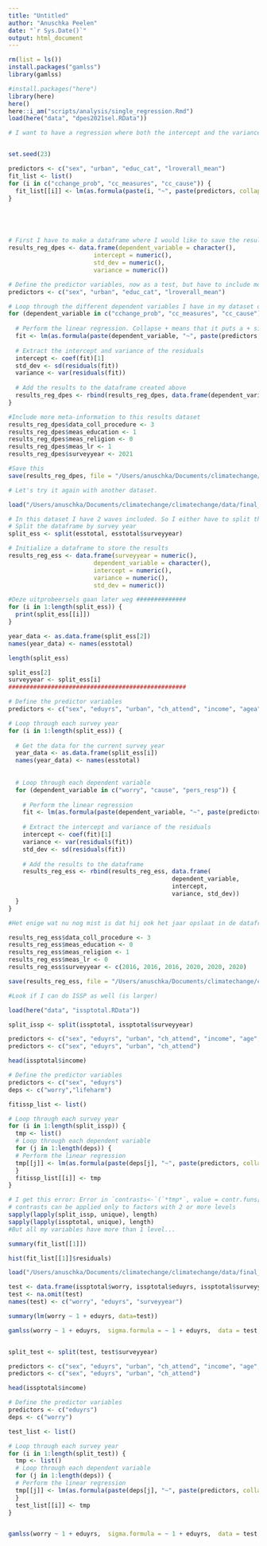 ```yaml
---
title: "Untitled"
author: "Anuschka Peelen"
date: "`r Sys.Date()`"
output: html_document
---
```

```r
rm(list = ls())
install.packages("gamlss")
library(gamlss)

```

```r
#install.packages("here")
library(here)
here()
here::i_am("scripts/analysis/single_regression.Rmd")
load(here("data", "dpes2021sel.RData")) 
```

```r
# I want to have a regression where both the intercept and the variance are also stored in some list/df. 


set.seed(23)

predictors <- c("sex", "urban", "educ_cat", "lroverall_mean")
fit_list <- list()
for (i in c("cchange_prob", "cc_measures", "cc_cause")) {
  fit_list[[i]] <- lm(as.formula(paste(i, "~", paste(predictors, collapse = " + "))), data = dpes2021sel)
}





# First I have to make a dataframe where I would like to save the results of the regression. From the regression, I want to keep the intercept and the variance. In the end, I want to have way more information in that dataset that I want to use for my meta-regression, but I think I should not already include that here. 
results_reg_dpes <- data.frame(dependent_variable = character(),
                        intercept = numeric(),
                        std_dev = numeric(), 
                        variance = numeric())

# Define the predictor variables, now as a test, but have to include more predictor variables. And could I maybe store in the results dataframe how many predictors I have used? 
predictors <- c("sex", "urban", "educ_cat", "lroverall_mean")

# Loop through the different dependent variables I have in my dataset of NKO, and then perform a linear regression on each of these dep vars by the predictors I have defined above. 
for (dependent_variable in c("cchange_prob", "cc_measures", "cc_cause")) {
  
  # Perform the linear regression. Collapse + means that it puts a + sign between each of the predictors (as a normal regression would look like)
  fit <- lm(as.formula(paste(dependent_variable, "~", paste(predictors, collapse = " + "))), data = dpes2021sel)
  
  # Extract the intercept and variance of the residuals
  intercept <- coef(fit)[1]
  std_dev <- sd(residuals(fit))
  variance <- var(residuals(fit))
  
  # Add the results to the dataframe created above
  results_reg_dpes <- rbind(results_reg_dpes, data.frame(dependent_variable, intercept, std_dev, variance))
}

#Include more meta-information to this results dataset
results_reg_dpes$data_coll_procedure <- 3 
results_reg_dpes$meas_education <- 1 
results_reg_dpes$meas_religion <- 0
results_reg_dpes$meas_lr <- 1 
results_reg_dpes$surveyyear <- 2021

#Save this 
save(results_reg_dpes, file = "/Users/anuschka/Documents/climatechange/climatechange/data/meta_analysis/results_reg_dpes.RData")

# Let's try it again with another dataset. 

load("/Users/anuschka/Documents/climatechange/climatechange/data/final_data/esstotal.RData")

# In this dataset I have 2 waves included. So I either have to split this by year, or run it seperately per dataset.
# Split the dataframe by survey year
split_ess <- split(esstotal, esstotal$surveyyear)

# Initialize a dataframe to store the results
results_reg_ess <- data.frame(surveyyear = numeric(),
                        dependent_variable = character(),
                        intercept = numeric(),
                        variance = numeric(), 
                        std_dev = numeric())

#Deze uitprobeersels gaan later weg ##############
for (i in 1:length(split_ess)) {
  print(split_ess[[i]])
}

year_data <- as.data.frame(split_ess[2])
names(year_data) <- names(esstotal)

length(split_ess)

split_ess[2]
surveyyear <- split_ess[i]
##################################################

# Define the predictor variables
predictors <- c("sex", "eduyrs", "urban", "ch_attend", "income", "agea", "lrscale")

# Loop through each survey year
for (i in 1:length(split_ess)) {
  
  # Get the data for the current survey year
  year_data <- as.data.frame(split_ess[i])
  names(year_data) <- names(esstotal)
  
  
  # Loop through each dependent variable
  for (dependent_variable in c("worry", "cause", "pers_resp")) {
  
    # Perform the linear regression
    fit <- lm(as.formula(paste(dependent_variable, "~", paste(predictors, collapse = " + "))), data = year_data)
  
    # Extract the intercept and variance of the residuals
    intercept <- coef(fit)[1]
    variance <- var(residuals(fit))
    std_dev <- sd(residuals(fit))
  
    # Add the results to the dataframe
    results_reg_ess <- rbind(results_reg_ess, data.frame(
                                              dependent_variable, 
                                              intercept, 
                                              variance, std_dev))
  }
}

#Het enige wat nu nog mist is dat hij ook het jaar opslaat in de dataframe

results_reg_ess$data_coll_procedure <- 3 
results_reg_ess$meas_education <- 0
results_reg_ess$meas_religion <- 1
results_reg_ess$meas_lr <- 0
results_reg_ess$surveyyear <- c(2016, 2016, 2016, 2020, 2020, 2020)

save(results_reg_ess, file = "/Users/anuschka/Documents/climatechange/climatechange/data/meta_analysis/results_reg_ess.RData")

#Look if I can do ISSP as well (is larger)
```


```r
load(here("data", "issptotal.RData"))

split_issp <- split(issptotal, issptotal$surveyyear)

predictors <- c("sex", "eduyrs", "urban", "ch_attend", "income", "age", "lrscale")
predictors <- c("sex", "eduyrs", "urban", "ch_attend")

head(issptotal$income)

# Define the predictor variables
predictors <- c("sex", "eduyrs")
deps <- c("worry","lifeharm")

fitissp_list <- list()

# Loop through each survey year
for (i in 1:length(split_issp)) {
  tmp <- list()
  # Loop through each dependent variable
  for (j in 1:length(deps)) {
  # Perform the linear regression
  tmp[[j]] <- lm(as.formula(paste(deps[j], "~", paste(predictors, collapse = " + "))), data = split_issp[[i]])
  }
  fitissp_list[[i]] <- tmp
}

# I get this error: Error in `contrasts<-`(`*tmp*`, value = contr.funs[1 + isOF[nn]]) : 
# contrasts can be applied only to factors with 2 or more levels
sapply(lapply(split_issp, unique), length)
sapply(lapply(issptotal, unique), length)
#But all my variables have more than 1 level...

```


```r
summary(fit_list[[1]])

hist(fit_list[[1]]$residuals)

load("/Users/anuschka/Documents/climatechange/climatechange/data/final_data/issptotal.RData")

test <- data.frame(issptotal$worry, issptotal$eduyrs, issptotal$surveyyear)
test <- na.omit(test)
names(test) <- c("worry", "eduyrs", "surveyyear")

summary(lm(worry ~ 1 + eduyrs, data=test))

gamlss(worry ~ 1 + eduyrs,  sigma.formula = ~ 1 + eduyrs,  data = test,    family = NO)


split_test <- split(test, test$surveyyear)

predictors <- c("sex", "eduyrs", "urban", "ch_attend", "income", "age", "lrscale")
predictors <- c("sex", "eduyrs", "urban", "ch_attend")

head(issptotal$income)

# Define the predictor variables
predictors <- c("eduyrs")
deps <- c("worry")

test_list <- list()

# Loop through each survey year
for (i in 1:length(split_test)) {
  tmp <- list()
  # Loop through each dependent variable
  for (j in 1:length(deps)) {
  # Perform the linear regression
  tmp[[j]] <- lm(as.formula(paste(deps[j], "~", paste(predictors, collapse = " + "))), data = split_test[[i]])
  }
  test_list[[i]] <- tmp
} 


gamlss(worry ~ 1 + eduyrs,  sigma.formula = ~ 1 + eduyrs,  data = test,    family = NO)


                                                                                                   




                                                                                                
                                                                                                   
                                                                                                                                          
                                                                                                   

```

